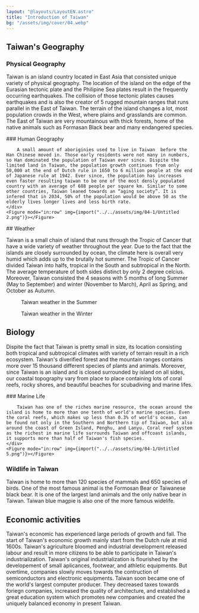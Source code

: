 ```yaml
---
layout: "@layouts/LayoutEN.astro"
title: "Introduction of Taiwan"
bg: "/assets/img/cover/04.webp"
---
```


## Taiwan's Geography

### Physical Geography

Taiwan is an island country located in East Asia that consisted unique variety of physical geography. The location of the island on the edge of the Eurasian tectonic plate and the Philipine Sea plates result in the frequently occurring earthquakes. The collision of those tectonic plates causes earthquakes and is also the creator of  5 rugged mountain ranges that runs parallel in the East of Taiwan. The terrain of the island changes a lot, most population crowds in the West, where plains and grasslands are common. The East of Taiwan are very mountainous with thick forests, home of the native animals such as Formasan Black bear and many endangered species.

<Row>
    <Figure mode="in:row" img={import("../../assets/img/04-1/Untitled.png")}></Figure>
    <Figure mode="in:row" img={import("../../assets/img/04-1/Untitled 1.png")} imageFit="inside"></Figure>
</Row>

<Row>
    <div>
        ### Human Geography

        A small amount of aboriginies used to live in Taiwan  before the Han Chinese moved in. Those early residents were not many in numbers, so Han dominated the population of Taiwan ever since. Dispite the limited land in Taiwan, the population growth continues from only 50,000 at the end of Dutch rule in 1650 to 6 million people at the end of Japanese rule at 1942. Ever since, the population has increases even faster resulting taiwan to be one of the most densly populated country with an average of 688 people per square km. Similar to some other countries, Taiwan leaned towards an “aging society”. It is infered that in 2034, 50% of the population would be above 50 as the elderly lives longer lives and less birth rate.
    </div>
    <Figure mode="in:row" img={import("../../assets/img/04-1/Untitled 2.png")}></Figure>
</Row>
## Weather

Taiwan is a small chain of island that runs through the Tropic of Cancer that have a wide variety of weather throughout the year. Due to the fact that the islands are closely surrounded by ocean, the climate here is overall very humid which adds up to the brutally hot summer. The Tropic of Cancer divided Taiwan into halfs, tropical in the South and subtropical in the North. The average temperature of both sides distinct by only 2 degree celcius. Moreover, Taiwan consisted the 4 seasons with 5 months of long Summer (May to September) and winter (November to March), April as Spring, and October as Autumn.

<Row>
    <Figure mode="in:row" img={import("../../assets/img/04-1/Untitled 3.png")} imageFit="inside">Taiwan weather in the Summer</Figure>
    <Figure mode="in:row" img={import("../../assets/img/04-1/Untitled 4.png")} imageFit="inside">Taiwan weather in the Winter</Figure>
</Row>

## Biology

Dispite the fact that Taiwan is pretty small in size, its location consisting both tropical and subtropical climates with variety of terrain result in a rich ecosystem. Taiwan's diverified forest and the mountain ranges contains more over 15 thousand different species of plants and animals. Moreover, since Taiwan is an island and is closed surrounded by island on all sides, our coastal topography vary from place to place containing lots of coral reefs, rocky shores, and beautiful beaches for scubadiving and marine lifes.

<Row>
    <div>
        ### Marine Life

        Taiwan has one of the riches marine resource, the ocean around the island is home to more than one tenth of world's marine species. Even the coral reefs, which makes up less than 0.3% of world's ocean, can be found not only in the Southern and Northern tip of Taiwan, but also around the coast of Green Island, Penghu, and Lanyu. Coral reef system as the richest in marine life surrounds Taiwan and offcoast islands, it supports more than half of Taiwan's fish species. 
    </div>
    <Figure mode="in:row" img={import("../../assets/img/04-1/Untitled 5.png")}></Figure>
</Row>

### Wildlife in Taiwan

Taiwan is home to more than 120 species of mammals and 650 species of birds. One of the most famous animal is the Formosan Bear or Taiwanese black bear. It is one of the largest land animals and the only native bear in Taiwan. Taiwan blue magpie is also one of the more famous widelife.

<Row>
    <Figure mode="in:row" img={import("../../assets/img/04-1/Untitled 6.png")}></Figure>
    <Figure mode="in:row" img={import("../../assets/img/04-1/Untitled 7.png")}></Figure>
</Row>

## Economic activities

Taiwan's economic has experienced large periods of growth and fall. The start of Taiwan's economic growth mainly start from the Dutch rule at mid 1600s. Taiwan's agriculture bloomed and industrial development released labour and result in more citizens to be able to participate in Taiwan's industrialization. Taiwan's original industrialization is flourished by the developement of small aplicances, footwear, and athletic equipments. But overtime, companies slowly moves towards the contruction of semiconductors and electronic equipments. Taiwan soon became one of the world's largest computer producer. They decreased taxes towards foriegn companies, increased the quality of architecture, and established a great education system which promotes new companies and created the uniquely balanced economy in present Taiwan. 
